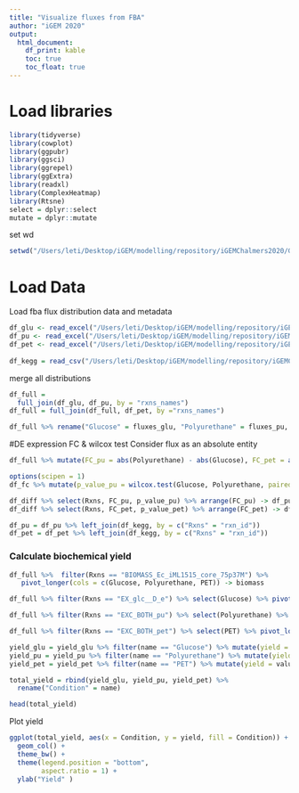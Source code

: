 ```yaml
---
title: "Visualize fluxes from FBA"
author: "iGEM 2020"
output:
  html_document:
    df_print: kable
    toc: true
    toc_float: true
---
```


# Load libraries
```r
library(tidyverse)
library(cowplot)
library(ggpubr)
library(ggsci)
library(ggrepel)
library(ggExtra)
library(readxl)
library(ComplexHeatmap)
library(Rtsne)
select = dplyr::select
mutate = dplyr::mutate
```

set wd
```r
setwd("/Users/leti/Desktop/iGEM/modelling/repository/iGEMChalmers2020/GEM/")
```

# Load Data
Load fba flux distribution data and metadata
```r
df_glu <- read_excel("/Users/leti/Desktop/iGEM/modelling/repository/iGEMChalmers2020/GEM/scripts/flux_distribution_fba_glucose.xlsx")
df_pu <- read_excel("/Users/leti/Desktop/iGEM/modelling/repository/iGEMChalmers2020/GEM/scripts/flux_distribution_fba_pu.xlsx")
df_pet <- read_excel("/Users/leti/Desktop/iGEM/modelling/repository/iGEMChalmers2020/GEM/scripts/flux_distribution_fba_pet.xlsx")
 
df_kegg = read_csv("/Users/leti/Desktop/iGEM/modelling/repository/iGEMChalmers2020/GEM/scrap/kegg_df.csv")
```
merge all distributions
```r
df_full = 
  full_join(df_glu, df_pu, by = "rxns_names")
df_full = full_join(df_full, df_pet, by ="rxns_names")

df_full %>% rename("Glucose" = fluxes_glu, "Polyurethane" = fluxes_pu, "PET" = fluxes_pet, "Rxns" = rxns_names) -> df_full

```

#DE expression
FC & wilcox test
Consider flux as an absolute entity
```r
df_full %>% mutate(FC_pu = abs(Polyurethane) - abs(Glucose), FC_pet = abs(PET) - abs(Glucose)) -> df_fc 

options(scipen = 1)
df_fc %>% mutate(p_value_pu = wilcox.test(Glucose, Polyurethane, paired = TRUE)$p.value, p_value_pet = wilcox.test(Glucose, PET, paired = TRUE)$p.value, p_value_pu_pet = wilcox.test(Polyurethane, PET, paired = TRUE)$p.value) -> df_diff

df_diff %>% select(Rxns, FC_pu, p_value_pu) %>% arrange(FC_pu) -> df_pu
df_diff %>% select(Rxns, FC_pet, p_value_pet) %>% arrange(FC_pet) -> df_pet

df_pu = df_pu %>% left_join(df_kegg, by = c("Rxns" = "rxn_id"))
df_pet = df_pet %>% left_join(df_kegg, by = c("Rxns" = "rxn_id"))
```

### Calculate biochemical yield
```r
df_full %>%  filter(Rxns == "BIOMASS_Ec_iML1515_core_75p37M") %>% 
   pivot_longer(cols = c(Glucose, Polyurethane, PET)) -> biomass

df_full %>% filter(Rxns == "EX_glc__D_e") %>% select(Glucose) %>% pivot_longer(Glucose, values_to = "Consumption")  %>% right_join(biomass, by = "name") -> yield_glu

df_full %>% filter(Rxns == "EXC_BOTH_pu") %>% select(Polyurethane) %>% pivot_longer(Polyurethane, values_to = "Consumption")  %>% right_join(biomass, by = "name") -> yield_pu

df_full %>% filter(Rxns == "EXC_BOTH_pet") %>% select(PET) %>% pivot_longer(PET, values_to = "Consumption")  %>% right_join(biomass, by = "name") -> yield_pet

yield_glu = yield_glu %>% filter(name == "Glucose") %>% mutate(yield = value / abs(Consumption))
yield_pu = yield_pu %>% filter(name == "Polyurethane") %>% mutate(yield = value / abs(Consumption))
yield_pet = yield_pet %>% filter(name == "PET") %>% mutate(yield = value / abs(Consumption))

total_yield = rbind(yield_glu, yield_pu, yield_pet) %>% 
  rename("Condition" = name)

head(total_yield)
```
Plot yield
```r
ggplot(total_yield, aes(x = Condition, y = yield, fill = Condition)) +
  geom_col() + 
  theme_bw() + 
  theme(legend.position = "bottom",
        aspect.ratio = 1) +
  ylab("Yield" ) 
  
  


```


